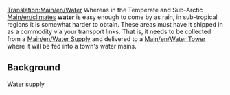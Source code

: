 {{en/Translation|origin= Water
|from  = en
|to    = sr
|Percentage =0
}}[[Translation:Main/en/Water]]{{en/-}}
{{en/Cargo|name=Water
|image=Water.png
|produced=[[Main/en/Water Supply]]
|accepted=[[Main/en/Water Tower]]
}}
Whereas in the Temperate and Sub-Arctic [[Main/en/climate]]s '''water''' is easy enough to come by as rain, in sub-tropical regions it is somewhat harder to obtain.  These areas must have it shipped in as a commodity via your transport links.  That is, it needs to be collected from a [[Main/en/Water Supply]] and delivered to a [[Main/en/Water Tower]] where it will be fed into a town's water mains.

==Background==
[http://en.wikipedia.org/wiki/Water_supply Water supply]